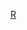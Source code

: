{{asbox
| image = Flag of Romania.svg
| pix = 35px
| subject = 
| qualifier = 与[[罗马尼亚]]相关
| category = 羅馬尼亞小作品
| tempsort =  
| name = Template:Romania-stub
}}<noinclude>[[Category:歐洲小作品模板|R]]</noinclude>